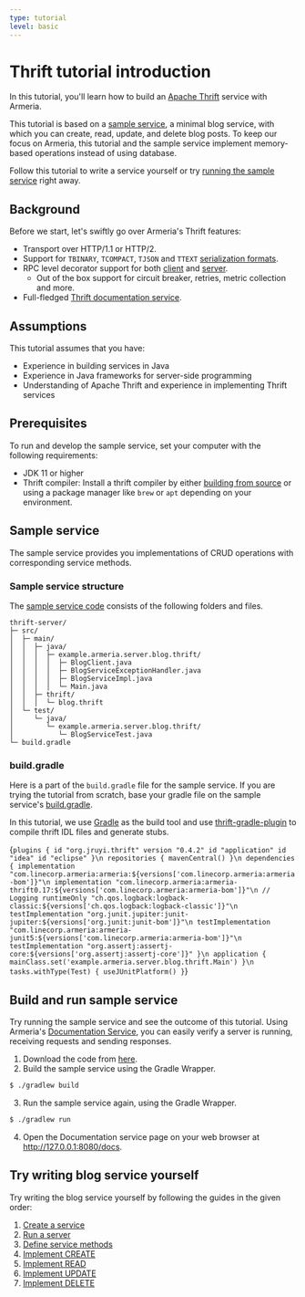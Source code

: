 ```yaml
---
type: tutorial
level: basic
---
```



# Thrift tutorial introduction

In this tutorial, you'll learn how to build an [Apache Thrift](https://thrift.apache.org/) service with Armeria.

This tutorial is based on a [sample service](#sample-service), a minimal blog service, with which you can create, read, update, and delete blog posts.
To keep our focus on Armeria, this tutorial and the sample service implement memory-based operations instead of using database.

Follow this tutorial to write a service yourself or try [running the sample service](#build-and-run-sample-service) right away.

## Background

Before we start, let's swiftly go over Armeria's Thrift features:

- Transport over HTTP/1.1 or HTTP/2.
- Support for `TBINARY`, `TCOMPACT`, `TJSON` and `TTEXT` [serialization formats](/docs/server-thrift#serialization-formats).
- RPC level decorator support for both [client](/docs/client-decorator#implementing-decoratinghttpclientfunction-and-decoratingrpcclientfunction)
and [server](/docs/server-decorator#implementing-decoratinghttpservicefunction-and-decoratingrpcservicefunction).
  - Out of the box support for circuit breaker, retries, metric collection and more.
- Full-fledged [Thrift documentation service](/docs/server-docservice).

## Assumptions

This tutorial assumes that you have:

- Experience in building services in Java
- Experience in Java frameworks for server-side programming
- Understanding of Apache Thrift and experience in implementing Thrift services

## Prerequisites

To run and develop the sample service, set your computer with the following requirements:

* JDK 11 or higher
* Thrift compiler: Install a thrift compiler by either [building from source](https://thrift.apache.org/docs/install/) or using a package manager like `brew` or `apt` depending on your environment.

## Sample service

The sample service provides you implementations of CRUD operations with corresponding service methods.

### Sample service structure

The [sample service code](https://github.com/line/armeria-examples/tree/main/tutorials/thrift) consists of the following folders and files.

```
thrift-server/
├─ src/
│  ├─ main/
│  │  ├─ java/
│  │  │  ├─ example.armeria.server.blog.thrift/
│  │  │  │  ├─ BlogClient.java
│  │  │  │  ├─ BlogServiceExceptionHandler.java
│  │  │  │  ├─ BlogServiceImpl.java
│  │  │  │  └─ Main.java
│  │  ├─ thrift/
│  │  │  └─ blog.thrift
│  └─ test/
│     └─ java/
│        └─ example.armeria.server.blog.thrift/
│           └─ BlogServiceTest.java
└─ build.gradle
```

### build.gradle

Here is a part of the `build.gradle` file for the sample service.
If you are trying the tutorial from scratch, base your gradle file on the sample service's [build.gradle](https://github.com/line/armeria-examples/blob/main/tutorials/thrift/build.gradle).

<Tip>

In this tutorial, we use [Gradle](https://gradle.org/) as the build tool and use [thrift-gradle-plugin](https://plugins.gradle.org/plugin/org.jruyi.thrift) to compile thrift IDL files and generate stubs.

</Tip>

<CodeBlock language="groovy" filename="build.gradle">{`
plugins {
  id "org.jruyi.thrift" version "0.4.2"
  id "application"
  id "idea"
  id "eclipse"
}\n
repositories {
  mavenCentral()
}\n
dependencies {
  implementation "com.linecorp.armeria:armeria:${versions['com.linecorp.armeria:armeria-bom']}"\n
  implementation "com.linecorp.armeria:armeria-thrift0.17:${versions['com.linecorp.armeria:armeria-bom']}"\n
  // Logging
  runtimeOnly "ch.qos.logback:logback-classic:${versions['ch.qos.logback:logback-classic']}"\n
  testImplementation "org.junit.jupiter:junit-jupiter:${versions['org.junit:junit-bom']}"\n
  testImplementation "com.linecorp.armeria:armeria-junit5:${versions['com.linecorp.armeria:armeria-bom']}"\n
  testImplementation "org.assertj:assertj-core:${versions['org.assertj:assertj-core']}"
}\n
application {
  mainClass.set('example.armeria.server.blog.thrift.Main')
}\n
tasks.withType(Test) {
  useJUnitPlatform()
}
`}</CodeBlock>

## Build and run sample service

Try running the sample service and see the outcome of this tutorial.
Using Armeria's [Documentation Service](/docs/server-docservice), you can easily verify a server is running, receiving requests and sending responses.

1. Download the code from [here](https://github.com/line/armeria-examples/tree/main/tutorials/thrift).
2. Build the sample service using the Gradle Wrapper.
  ```bash
  $ ./gradlew build
  ```
3. Run the sample service again, using the Gradle Wrapper.
  ```bash
  $ ./gradlew run
  ```
4. Open the Documentation service page on your web browser at http://127.0.0.1:8080/docs.

## Try writing blog service yourself

Try writing the blog service yourself by following the guides in the given order:

1. [Create a service](/tutorials/thrift/blog/create-service)
2. [Run a server](/tutorials/thrift/blog/run-server)
3. [Define service methods](/tutorials/thrift/blog/define-service-methods)
4. [Implement CREATE](/tutorials/thrift/blog/implement-create)
5. [Implement READ](/tutorials/thrift/blog/implement-read)
6. [Implement UPDATE](/tutorials/thrift/blog/implement-update)
7. [Implement DELETE](/tutorials/thrift/blog/implement-delete)
